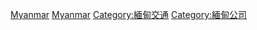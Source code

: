 {{Catnav|頁面分類|人类社会|交通|航空|航空公司}}
{{Commonscat|Airlines of Myanmar}}

[[Category:各国航空公司|Myanmar]]
[[Category:亚洲航空公司|Myanmar]]
[[Category:緬甸交通|Category:緬甸交通]]
[[Category:緬甸公司|Category:緬甸公司]]